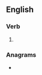 ==English==

===Verb===
{{head|en|verb form}}

# {{en-third-person singular of|quop}}

===Anagrams===
* {{l|en|squop}}